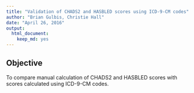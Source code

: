 ```yaml
---
title: "Validation of CHADS2 and HASBLED scores using ICD-9-CM codes"
author: "Brian Gulbis, Christie Hall"
date: "April 26, 2016"
output: 
  html_document: 
    keep_md: yes
---
```


## Objective

To compare manual calculation of CHADS2 and HASBLED scores with scores
calculated using ICD-9-CM codes.
